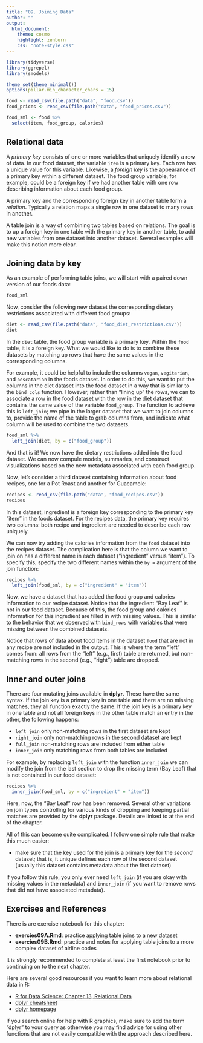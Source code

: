 ```yaml
---
title: "09. Joining Data"
author: ""
output:
  html_document:
    theme: cosmo
    highlight: zenburn
    css: "note-style.css"
---
```



```r
library(tidyverse)
library(ggrepel)
library(smodels)

theme_set(theme_minimal())
options(pillar.min_character_chars = 15)

food <- read_csv(file.path("data", "food.csv"))
food_prices <- read_csv(file.path("data", "food_prices.csv"))

food_sml <- food %>%
  select(item, food_group, calories)
```

## Relational data

A *primary key* consists of one or more variables that uniquely identify a row of
data. In our food dataset, the variable `item` is a primary key. Each row has a
unique value for this variable. Likewise, a *foreign key* is the appearance of a
primary key within a different dataset. The food group variable, for example, could
be a foreign key if we had another table with one row describing information about
each food group.

A primary key and the corresponding foreign key in another table form a *relation*.
Typically a relation maps a single row in one dataset to many rows in another.

A table join is a way of combining two tables based on relations. The goal is to
up a foreign key in one table with the primary key in another table, to add new variables
from one dataset into another dataset. Several examples will make this notion more clear.

## Joining data by key

As an example of performing table joins, we will start with a paired down version
of our foods data:

```r
food_sml
```

Now, consider the following new dataset the corresponding dietary restrictions associated
with different food groups:

```r
diet <- read_csv(file.path("data", "food_diet_restrictions.csv"))
diet
```

In the `diet` table, the food group variable is a primary key. Within the `food` table, it
is a foreign key. What we would like to do is to combine these datasets by
matching up rows that have the same values in the corresponding columns.

For example, it could be helpful to include the columns `vegan`, `vegitarian`, and `pescatarian`
in the foods dataset. In order to do this, we want to put the columns in the diet dataset into
the food dataset in a way that is similar to the `bind_cols` function. However, rather than
"lining up" the rows, we can to associate a row in the food dataset with the row in the diet
dataset that contains the same value of the variable `food_group`. The function to achieve
this is `left_join`; we pipe in the larger dataset that we want to join columns to, provide
the name of the table to grab columns from, and indicate what column will be used to combine
the two datasets.

```r
food_sml %>%
  left_join(diet, by = c("food_group"))
```

And that is it! We now have the dietary restrictions added into the food dataset. We can now
compule models, summaries, and construct visualizations based on the new metadata associated
with each food group.

Now, let's consider a third dataset containing information about food recipes, one for a Pot
Roast and another for Guacamole:

```r
recipes <- read_csv(file.path("data", "food_recipes.csv"))
recipes
```

In this dataset, ingredient is a foreign key corresponding to the primary key "item"
in the foods dataset. For the recipes data, the primary key requires two columns:
both recipe and ingredient are needed to describe each row uniquely.

We can now try adding the calories information from the `food` dataset into the recipes dataset.
The complication here is that the column we want to join on has a different name in each dataset
("ingredient" versus "item"). To specify this, specify the two different names within the
`by =` argument of the join function:

```r
recipes %>%
  left_join(food_sml, by = c("ingredient" = "item"))
```

Now, we have a dataset that has added the food group and calories information to our recipe
dataset. Notice that the ingredient "Bay Leaf" is not in our food dataset. Because of this,
the food group and calories information for this ingredient are filled in with missing values.
This is similar to the behavior that we observed with `bind_rows` with variables that were
missing between the combined datasets.

Notice that rows of data about food items in the dataset `food` that  are not in any recipe
are not included in the output. This is where the term "left" comes from: all rows from the
"left" (e.g., first) table are returned, but non-matching rows in the second (e.g., "right")
table are dropped.

## Inner and outer joins

There are four mutating joins available in **dplyr**. These have the
same syntax. If the join key is a primary key in one table and there
are no missing matches, they all function exactly the same. If the
join key is a primary key in one table and not all foreign keys in
the other table match an entry in the other, the following happens:

- `left_join` only non-matching rows in the first dataset are kept
- `right_join` only non-matching rows in the second dataset are kept
- `full_join` non-matching rows are included from either table
- `inner_join` only matching rows from both tables are included

For example, by replacing `left_join` with the function `inner_join`
we can modify the join from the last section to drop the missing term
(Bay Leaf) that is not contained in our food dataset:

```r
recipes %>%
  inner_join(food_sml, by = c("ingredient" = "item"))
```

Here, now, the "Bay Leaf" row has been removed. Several other variations on join types
controlling for various kinds of dropping and keeping partial matches are provided by
the **dplyr** package. Details are linked to at the end of the chapter.

All of this can become quite complicated. I follow one simple rule
that make this much easier:

- make sure that the key used for the join is a primary key for
the *second* dataset; that is, it unique defines each row of the
second dataset (usually this dataset contains metadata about the
first dataset)

If you follow this rule, you only ever need `left_join` (if you are
okay with missing values in the metadata) and `inner_join`
(if you want to remove rows that did not have associated metadata).

## Exercises and References

There is are exercise notebook for this chapter:

- **exercies09A.Rmd**: practice applying table joins to a new dataset
- **exercies09B.Rmd**: practice and notes for applying table joins to a more complex dataset of airline codes

It is strongly recommended to complete at least the first notebook prior to
continuing on to the next chapter.

Here are several good resources if you want to learn more about relational data
in R:

- [R for Data Science: Chapter 13, Relational Data](https://r4ds.had.co.nz/relational-data.html)
- [dplyr cheatsheet](https://github.com/rstudio/cheatsheets/raw/master/data-transformation.pdf)
- [dplyr homepage](https://dplyr.tidyverse.org/)

If you search online for help with R graphics, make sure to add the term "dplyr"
to your query as otherwise you may find advice for using other functions that
are not easily compatible with the approach described here.

